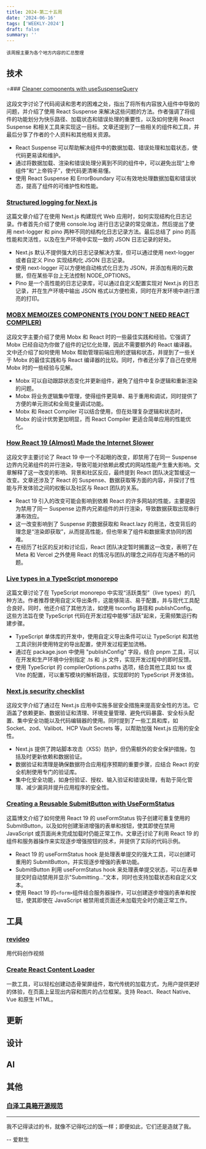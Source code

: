 ```yaml
---
title: 2024-第二十五周
date: '2024-06-16'
tags: ['WEEKLY-2024']
draft: false
summary: ''
---
```


`该周报主要为各个地方内容的汇总整理`

<TOCInlineWithSticky toc={props.toc} />

## 技术

⭐️### [Cleaner components with useSuspenseQuery](https://swizec.com/blog/cleaner-components-with-use-suspense-query/)

这段文字讨论了代码阅读和思考的困难之处，指出了将所有内容放入组件中导致的问题，并介绍了使用 React Suspense 来解决这些问题的方法。作者强调了将组件的功能划分为快乐路径、加载状态和错误处理的重要性，以及如何使用 React Suspense 和相关工具来实现这一目标。文章还提到了一些相关的组件和工具，并最后分享了作者的个人资料和其他相关资源。

- React Suspense 可以帮助解决组件中的数据加载、错误处理和加载状态，使代码更易读和维护。
- 通过将数据加载、渲染和错误处理分离到不同的组件中，可以避免出现“上帝组件”和“上帝钩子”，使代码更清晰易懂。
- 使用 React Suspense 和 ErrorBoundary 可以有效地处理数据加载和错误状态，提高了组件的可维护性和性能。

### [Structured logging for Next.js](https://blog.arcjet.com/structured-logging-in-json-for-next-js/)

这篇文章介绍了在使用 Next.js 构建现代 Web 应用时，如何实现结构化日志记录。作者首先介绍了使用 console.log 进行日志记录的常见做法，然后提出了使用 next-logger 和 pino 两种不同的结构化日志记录方法。最后总结了 pino 的高性能和灵活性，以及在生产环境中实现一致的 JSON 日志记录的好处。

- Next.js 默认不提供强大的日志记录解决方案，但可以通过使用 next-logger 或者自定义 Pino 实现结构化 JSON 日志记录。
- 使用 next-logger 可以方便地自动格式化日志为 JSON，并添加有用的元数据，但在某些平台上无法控制 NODE_OPTIONS。
- Pino 是一个高性能的日志记录库，可以通过自定义配置实现对 Next.js 的日志记录，并在生产环境中输出 JSON 格式以方便检索，同时在开发环境中进行漂亮的打印。

### [MOBX MEMOIZES COMPONENTS (YOU DON'T NEED REACT COMPILER)](https://www.mikejohnson.dev/posts/2024/06/mobx-react-compiler)

这段文字主要介绍了使用 Mobx 和 React 时的一些最佳实践和经验。它强调了 Mobx 已经自动为你做了组件的记忆化处理，因此不需要额外的 React 编译器。文中还介绍了如何使用 Mobx 帮助管理前端应用的逻辑和状态，并提到了一些关于 Mobx 的最佳实践和与 React 编译器的比较。同时，作者还分享了自己在使用 Mobx 时的一些经验与见解。

- Mobx 可以自动跟踪状态变化并更新组件，避免了组件中复杂逻辑和重新渲染的问题。
- Mobx 将业务逻辑集中管理，使得组件更简单、易于重用和调试，同时提供了方便的单元测试和全局变量调试功能。
- Mobx 和 React Compiler 可以结合使用，但在处理复杂逻辑和状态时，Mobx 的设计优势更加明显，而 React Compiler 更适合简单应用的性能优化。

### [How React 19 (Almost) Made the Internet Slower](https://blog.codeminer42.com/how-react-19-almost-made-the-internet-slower/)

这段文字主要讨论了 React 19 中一个不起眼的改变，即禁用了在同一 Suspense 边界内兄弟组件的并行渲染，导致可能对依赖此模式的网站性能产生重大影响。文章解释了这一改变的影响、背景和社区反应，最终提到 React 团队决定暂缓这一改变。文章还涉及了 React 的 Suspense、数据获取等方面的内容，并探讨了性能与开发体验之间的权衡以及社区与 React 团队的关系。

- React 19 引入的改变可能会影响到依赖 React 的许多网站的性能，主要是因为禁用了同一 Suspense 边界内兄弟组件的并行渲染，导致数据获取出现串行瀑布效应。
- 这一改变影响到了 Suspense 的数据获取和 React.lazy 的用法，改变背后的理念是“渲染即获取”，从而提高性能，但也带来了组件和数据需求协同的困难。
- 在经历了社区的反对和讨论后，React 团队决定暂时搁置这一改变，表明了在 Meta 和 Vercel 之外使用 React 的情况与团队的理念之间存在沟通不畅的问题。

### [Live types in a TypeScript monorepo](https://colinhacks.com/essays/live-types-typescript-monorepo)

这篇文章讨论了在 TypeScript monorepo 中实现“活跃类型”（live types）的几种方法。作者推荐使用自定义导出条件，这能够简洁、易于配置，并与现代工具配合良好。同时，他还介绍了其他方法，如使用 tsconfig 路径和 publishConfig。这些方法旨在使 TypeScript 代码在开发过程中能够“活跃”起来，无需频繁运行构建步骤。

- TypeScript 单体库的开发中，使用自定义导出条件可以让 TypeScript 和其他工具识别并使用特定的导出配置，使开发过程更加流畅。
- 通过在 package.json 中使用 "publishConfig" 字段，结合 pnpm 工具，可以在开发和生产环境中分别指定 .ts 和 .js 文件，实现开发过程中的即时反馈。
- 使用 TypeScript 的 compilerOptions.paths 选项，结合其他工具如 tsx 或 Vite 的配置，可以重写模块的解析路径，实现即时的 TypeScript 开发体验。

### [Next.js security checklist](https://blog.arcjet.com/next-js-security-checklist/)

这段文字介绍了通过在 Next.js 应用中实施多层安全措施来提高安全性的方法。它涵盖了依赖更新、数据验证和清理、环境变量管理、避免代码暴露、安全标头配置、集中安全功能以及代码编辑器的使用。同时提到了一些工具和库，如 Socket、zod、Valibot、HCP Vault Secrets 等，以帮助加强 Next.js 应用的安全性。

- Next.js 提供了跨站脚本攻击（XSS）防护，但仍需额外的安全保护措施，包括及时更新依赖和数据验证。
- 数据验证和清理是确保数据符合应用程序预期的重要步骤，应结合 React 的安全机制使用专门的验证库。
- 集中化安全功能，如身份验证、授权、输入验证和错误处理，有助于简化管理、减少漏洞并提升应用程序的安全性。

### [Creating a Reusable SubmitButton with UseFormStatus](https://aurorascharff.no/posts/creating-a-reusable-submitbutton-with-useformstatus/)

这篇博文介绍了如何使用 React 19 的 useFormStatus 钩子创建可重复使用的 SubmitButton，以及如何创建渐进增强的表单和按钮，使其即使在禁用 JavaScript 或页面尚未完成加载时仍能正常工作。文章还讨论了利用 React 19 的组件和服务器操作来实现逐步增强按钮的技术，并提供了实际的代码示例。

- React 19 的 useFormStatus hook 是处理表单提交的强大工具，可以创建可重用的 SubmitButton，并实现逐步增强的表单功能。
- SubmitButton 利用 useFormStatus hook 来处理表单提交状态，可以在表单提交时自动禁用并显示"Submitting..."文本，同时也支持加载状态和自定义文本。
- 使用 React 19 的`<form>`组件结合服务器操作，可以创建逐步增强的表单和按钮，使其即使在 JavaScript 被禁用或页面还未加载完全时仍能正常工作。

## 工具

### [revideo](https://github.com/redotvideo/revideo)

用代码创作视频

### [Create React Content Loader](https://skeletonreact.com/)

一款工具，可以轻松创建动态骨架屏组件，取代传统的加载方式，为用户提供更好的体验，在页面上呈现出内容和图片的占位框架。支持 React、React Native、Vue 和原生 HTML。

## 更新

## 设计

## AI

## 其他

### [白泽工具箱开源规范](https://baize.plume.vip/contribute)

---

我不记得读过的书，就像不记得吃过的饭一样；即便如此，它们还是造就了我。

-- 爱默生